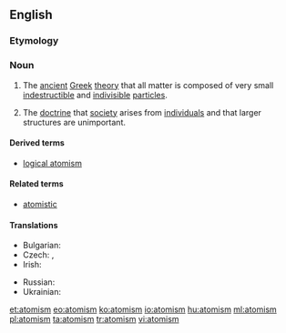 ==English==
{{wikipedia}}

===Etymology===
{{suffix|atom|ism}}

===Noun===
{{en-noun|~}}

# {{context|philosophy|lang=en}} The [[ancient]] [[Greek]] [[theory]] that all matter is composed of very small [[indestructible]] and [[indivisible]] [[particle]]s.
# {{context|philosophy|lang=en}} The [[doctrine]] that [[society]] arises from [[individual]]s and that larger structures are unimportant.

====Derived terms====
* [[logical atomism]]

====Related terms====
* [[atomistic]]

====Translations====
{{trans-top|ancient Greek theory}}
* Bulgarian: {{t|bg|атомизъм|m|sc=Cyrl}}
* Czech: {{t|cs|atomismus|m}}, {{t|cs|atomizmus|m}}
* Irish: {{t|ga|adamhachas|m}}
{{trans-mid}}
* Russian: {{t+|ru|атоми́зм|m|sc=Cyrl|tr=atomízm}}
* Ukrainian: {{t+|uk|атомізм|m|sc=Cyrl}}
{{trans-bottom}}

[[et:atomism]]
[[eo:atomism]]
[[ko:atomism]]
[[io:atomism]]
[[hu:atomism]]
[[ml:atomism]]
[[pl:atomism]]
[[ta:atomism]]
[[tr:atomism]]
[[vi:atomism]]